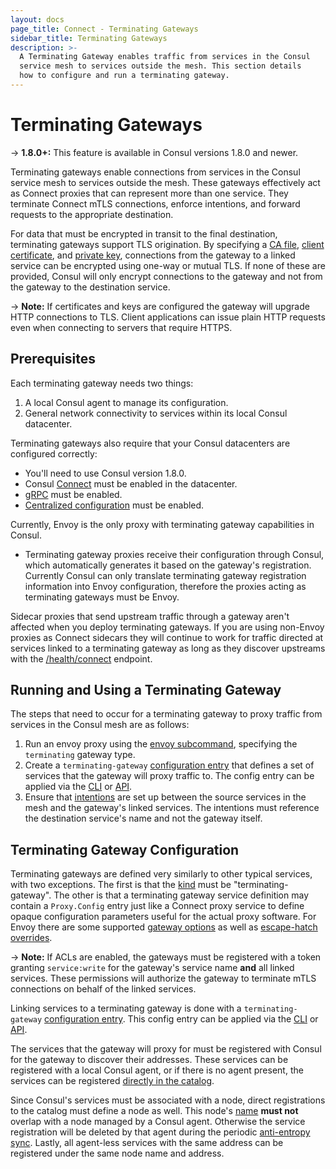 ```yaml
---
layout: docs
page_title: Connect - Terminating Gateways
sidebar_title: Terminating Gateways
description: >-
  A Terminating Gateway enables traffic from services in the Consul
  service mesh to services outside the mesh. This section details
  how to configure and run a terminating gateway.
---
```


# Terminating Gateways

-> **1.8.0+:**  This feature is available in Consul versions 1.8.0 and newer.

Terminating gateways enable connections from services in the Consul service mesh to
services outside the mesh. These gateways effectively act as Connect proxies that can
represent more than one service. They terminate Connect mTLS connections, enforce intentions,
and forward requests to the appropriate destination.

For data that must be encrypted in transit to the final destination, terminating gateways
support TLS origination. By specifying a [CA file](/docs/agent/config-entries/terminating-gateway#cafile),
[client certificate](/docs/agent/config-entries/terminating-gateway#certfile), and
[private key](/docs/agent/config-entries/terminating-gateway#keyfile),
connections from the gateway to a linked service can be encrypted using one-way or mutual TLS.
If none of these are provided, Consul will only encrypt connections to the gateway and not
from the gateway to the destination service. 

-> **Note:** If certificates and keys are configured the gateway will upgrade HTTP connections to TLS. 
Client applications can issue plain HTTP requests even when connecting to servers that require HTTPS.

## Prerequisites

Each terminating gateway needs two things:

1. A local Consul agent to manage its configuration.
2. General network connectivity to services within its local Consul datacenter.

Terminating gateways also require that your Consul datacenters are configured correctly:

- You'll need to use Consul version 1.8.0.
- Consul [Connect](/docs/agent/options#connect) must be enabled in the datacenter.
- [gRPC](/docs/agent/options#grpc_port) must be enabled.
- [Centralized configuration](/docs/agent/options#enable_central_service_config) must be enabled.

Currently, Envoy is the only proxy with terminating gateway capabilities in Consul.

- Terminating gateway proxies receive their configuration through Consul, which
  automatically generates it based on the gateway's registration. Currently Consul
  can only translate terminating gateway registration information into Envoy
  configuration, therefore the proxies acting as terminating gateways must be Envoy.

Sidecar proxies that send upstream traffic through a gateway aren't
affected when you deploy terminating gateways. If you are using non-Envoy proxies as
Connect sidecars they will continue to work for traffic directed at services linked to
a terminating gateway as long as they discover upstreams with the
[/health/connect](/api/health#list-nodes-for-connect-capable-service) endpoint.

## Running and Using a Terminating Gateway

The steps that need to occur for a terminating gateway to proxy traffic from services in the Consul mesh are as follows:

1. Run an envoy proxy using the [envoy subcommand](/docs/commands/connect/envoy#terminating-gateways), specifying the `terminating` gateway type.
2. Create a `terminating-gateway` [configuration entry](/docs/agent/config-entries/terminating-gateway) that defines 
a set of services that the gateway will proxy traffic to. The config entry can be applied via the 
[CLI](/docs/commands/config/write) or [API](/api/config#apply-configuration).
3. Ensure that [intentions](/docs/commands/intention#consul-intention) are set up between the source services in the mesh 
and the gateway's linked services. The intentions must reference the destination service's name and not the gateway itself.

## Terminating Gateway Configuration

Terminating gateways are defined very similarly to other typical services, with two exceptions.
The first is that the [kind](/api/agent/service#kind) must be "terminating-gateway". The other
is that a terminating gateway service definition may contain a `Proxy.Config` entry just like a
Connect proxy service to define opaque configuration parameters useful for the actual proxy software.
For Envoy there are some supported [gateway options](/docs/connect/proxies/envoy#gateway-options) as well as
[escape-hatch overrides](/docs/connect/proxies/envoy#escape-hatch-overrides).

-> **Note:** If ACLs are enabled, the gateways must be registered with a token granting `service:write`
for the gateway's service name **and** all linked services. These permissions will authorize the gateway
to terminate mTLS connections on behalf of the linked services.

Linking services to a terminating gateway is done with a `terminating-gateway`
[configuration entry](/docs/agent/config-entries/terminating-gateway). This config entry can be applied via the 
[CLI](/docs/commands/config/write) or [API](/api/config#apply-configuration).

The services that the gateway will proxy for must be registered with Consul for the gateway to discover their addresses.
These services can be registered with a local Consul agent, or if there is no agent present,
the services can be registered [directly in the catalog](/api/catalog#register-entity).

Since Consul's services must be associated with a node, direct registrations to the catalog must define a node as well.
This node's [name](/api/catalog.html#node) **must not** overlap with a node managed by a Consul agent.
Otherwise the service registration will be deleted by that agent during the periodic
[anti-entropy sync](/docs/internals/anti-entropy). Lastly, all agent-less services with the same address can
be registered under the same node name and address.
